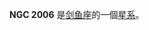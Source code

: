 {{NGCInfoBox|NGCID=NGC 2006|發現者=約翰·弗里德里希·威廉·赫歇爾|發現日期=1834年12月23日|其他編號=ESO 86-SC8|曆元=J2000.0|赤經=5時31分19.6秒
|赤緯=-66°58'19"|星座=剑鱼座|星體=星系|星等=11.5|表面亮度=|藍等=}}

'''NGC 2006''' 是[[剑鱼座|剑鱼座]]的一個[[星系|星系]]。

{{NGCReference|2006}}
{{Catalogs|NGC=2006}}